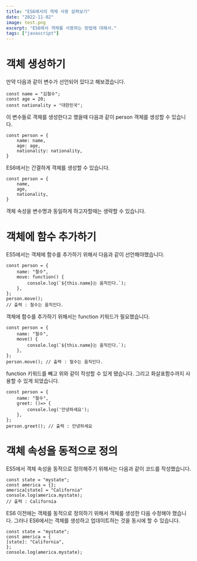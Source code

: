 ```yaml
---
title: "ES6에서의 객체 사용 살펴보기"
date: "2022-11-02"
image: test.png
excerpt: "ES6에서 객체를 사용하는 방법에 대해서."
tags: ["javascript"]
---
```



# 객체 생성하기
만약 다음과 같이 변수가 선언되어 있다고 해보겠습니다.
```
const name = "김철수";
const age = 20;
const nationality = "대한민국";
```
이 변수들로 객체를 생성한다고 했을때 다음과 같이 person 객체를 생성할 수 있습니다.
```
const person = {
	name: name,
	age: age,
	nationality: nationality,
}
```
ES6에서는 간결하게 객체를 생성할 수 있습니다.
```
const person = {
	name,
	age,
	nationality,
}
```
객체 속성을 변수명과 동일하게 하고자할때는 생략할 수 있습니다.

# 객체에 함수 추가하기
ES5에서는 객체에 함수를 추가하기 위해서 다음과 같이 선언해야했습니다.
```
const person = { 
	name: "철수",
	move: function() {
		console.log(`${this.name}는 움직인다.`);
	},
};
person.move();
// 출력 : 철수는 움직인다.
```
객체에 함수를 추가하기 위해서는 function 키워드가 필요했습니다.

```
const person = { 
	name: "철수",
	move() {
		console.log(`${this.name}는 움직인다.`);
	},
};
person.move(); // 출력 : 철수는 움직인다.
```
function 키워드를 빼고 위와 같이 작성할 수 있게 됐습니다. 그리고 화살표함수까지 사용할 수 있게 되었습니다.
```
const person = { 
	name: "철수",
	greet: ()=> {
		console.log('안녕하세요');
	},
};
person.greet(); // 출력 : 안녕하세요
```
# 객체 속성을 동적으로 정의
ES5에서 객체 속성을 동적으로 정의해주기 위해서는 다음과 같이 코드를 작성했습니다.
```
const state = "mystate";
const america = {};
america[state] = "California"
console.log(america.mystate);
// 출력 : California
```
ES6 이전에는 객체를 동적으로 정의하기 위해서 객체를 생성한 다음 수정해야 했습니다. 그러나 ES6에서는 객체를 생성하고 업데이트하는 것을 동시에 할 수 있습니다.

```
const state = "mystate";
const america = {
[state]: "California",
};
console.log(america.mystate);
```